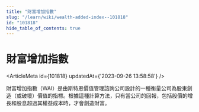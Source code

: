 ```yaml
---
title: "財富增加指數"
slug: "/learn/wiki/wealth-added-index--101818"
id: "101818"
hide_table_of_contents: true
---
```



# 財富增加指數

<ArticleMeta id={101818} updatedAt={'2023-09-26 13:58:58'} />
<div className='border-solid border-b border-t-0 my-4 border-[var(--ifm-color-gray-300)]' />

財富增加指數（WAI）是由斯特恩價值管理諮詢公司設計的一種衡量公司為股東創造（或破壞）價值的指標。根據這種計算方法，只有當公司的回報，包括股價的增長和股息超過其權益成本時，才會創造財富。
